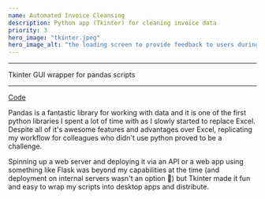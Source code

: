 ```yaml
---
name: Automated Invoice Cleansing
description: Python app (Tkinter) for cleaning invoice data
priority: 3
hero_image: "tkinter.jpeg"
hero_image_alt: "the loading screen to provide feedback to users during long running data scraping/analysis functions"
---
```


---

Tkinter GUI wrapper for pandas scripts

---

[Code](https://github.com/ismailmo1/financial-invoice)

Pandas is a fantastic library for working with data and it is one of the first python libraries I spent a lot of time with as I slowly started to replace Excel.
Despite all of it's awesome features and advantages over Excel, replicating my workflow for colleagues who didn't use python proved to be a challenge.

Spinning up a web server and deploying it via an API or a web app using something like Flask was beyond my capabilities at the time (and deployment on internal servers wasn't an option 🙁)
but Tkinter made it fun and easy to wrap my scripts into desktop apps and distribute.
